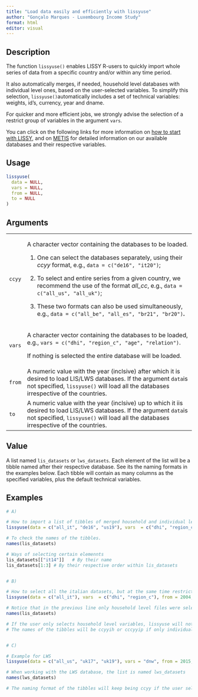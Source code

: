 ```yaml
---
title: "Load data easily and efficiently with lissyuse"
author: "Gonçalo Marques - Luxembourg Income Study"
format: html
editor: visual
---
```


## Description

The function `lissyuse()` enables LISSY R-users to quickly import whole series of data from a specific country and/or within any time period.

It also automatically merges, if needed, household level databases with individual level ones, based on the user-selected variables. To simplify this selection, `lissyuse()`automatically includes a set of technical variables: weights, id's, currency, year and dname.

For quicker and more efficient jobs, we strongly advise the selection of a restrict group of variables in the argument `vars`*.*

You can click on the following links for more information on [how to start with LISSY](https://www.lisdatacenter.org/data-access/lissy/), and on [METIS](https://www.lisdatacenter.org/frontend#/home) for detailed information on our available databases and their respective variables.

## Usage

```r
lissyuse(
  data = NULL, 
  vars = NULL, 
  from = NULL, 
  to = NULL
)  
```

## Arguments

+--------+----------------------------------------------------------------------------------------------------------------------------------------------------------------------------------------------------------------+
| `ccyy` | A character vector containing the databases to be loaded.                                                                                                                                                      |
|        |                                                                                                                                                                                                                |
|        | 1.  One can select the databases separately, using their *ccyy* format, e.g., `data = c("de16", "it20")`;                                                                                                      |
|        |                                                                                                                                                                                                                |
|        | 2.  To select and entire series from a given country, we recommend the use of the format *all_cc*, e.g., `data = c("all_us", "all_uk")`;                                                                       |
|        |                                                                                                                                                                                                                |
|        | 3.  These two formats can also be used simultaneously, e.g., `data = c("all_be", "all_es", "br21", "br20")`**.**                                                                                               |
+--------+----------------------------------------------------------------------------------------------------------------------------------------------------------------------------------------------------------------+
| `vars` | A character vector containing the databases to be loaded, e.g., `vars = c("dhi", "region_c", "age", "relation")`.                                                                                              |
|        |                                                                                                                                                                                                                |
|        | If nothing is selected the entire database will be loaded.                                                                                                                                                     |
+--------+----------------------------------------------------------------------------------------------------------------------------------------------------------------------------------------------------------------+
| `from` | A numeric value with the year (inclsive) after which it is desired to load LIS/LWS databases. If the argument `data`is not specified, `lissyuse()` will load all the databases irrespective of the countries.  |
+--------+----------------------------------------------------------------------------------------------------------------------------------------------------------------------------------------------------------------+
| `to`   | A numeric value with the year (inclsive) up to which it iis desired to load LIS/LWS databases. If the argument `data`is not specified, `lissyuse()` will load all the databases irrespective of the countries. |
+--------+----------------------------------------------------------------------------------------------------------------------------------------------------------------------------------------------------------------+

## Value

A list named `lis_datasets` or `lws_datasets`. Each element of the list will be a tibble named after their respective database. See its the naming formats in the examples below. Each tibble will contain as many columns as the specified variables, plus the default technical variables.

## Examples

```r

# A)

# How to import a list of tibbles of merged household and individual level databases for all the italian datasets, plus de16 and us19.  
lissyuse(data = c("all_it", "de16", "us19"), vars  = c("dhi", "region_c", "age", "hourstot"))

# To check the names of the tibbles. 
names(lis_datasets)

# Ways of selecting certain elemennts 
lis_datasets[["it14"]]   # By their name
lis_datasets[1:3] # By their respective order within lis_datasets


# B) 

# How to select all the italian datasets, but at the same time restrict them to a certain year range. 
lissyuse(data = c("all_it"), vars  = c("dhi", "region_c"), from = 2004, to = 2016)

# Notice that in the previous line only household level files were selected. This will lead to slightly different names for the tibbles. 
names(lis_datasets)

# If the user only selects household level variables, lissyuse will not merge the individual level files for that country-year. 
# The names of the tibbles will be ccyyih or cccyyip if only individual level variables were specified. 


# C)

# Example for LWS 
lissyuse(data = c("all_us", "uk17", "uk19"), vars = "dnw", from = 2015, to = 2021)

# When working with the LWS database, the list is named lws_datasets
names(lws_datasets)

# The naming format of the tibbles will keep being ccyy if the user selects household and individual level databases. If not, the format will be ccyywh or ccyywp. 

```
